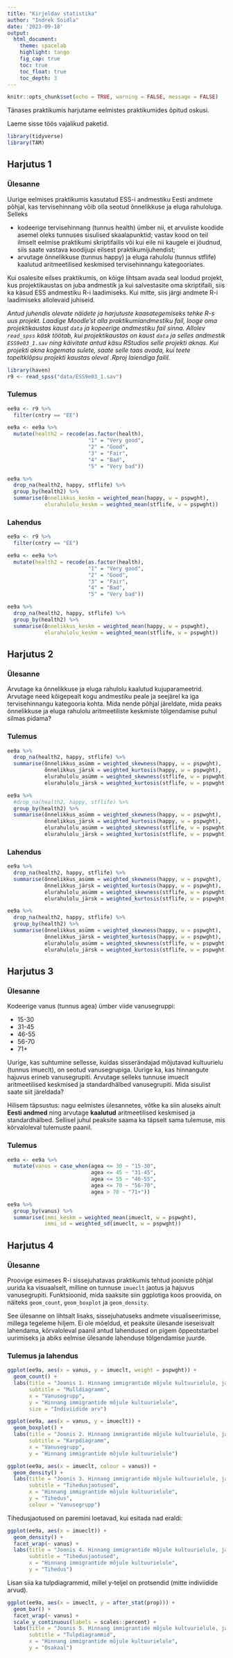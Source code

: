 ```yaml
---
title: "Kirjeldav statistika"
author: "Indrek Soidla"
date: '2023-09-18'
output: 
  html_document:
    theme: spacelab
    highlight: tango
    fig_cap: true
    toc: true
    toc_float: true
    toc_depth: 3
---
```


```r
knitr::opts_chunk$set(echo = TRUE, warning = FALSE, message = FALSE)
```

Tänases praktikumis harjutame eelmistes praktikumides õpitud oskusi. 

Laeme sisse töös vajalikud paketid.

```r
library(tidyverse)
library(TAM)
```

## Harjutus 1 {.tabset .tabset-fade .tabset-pills}

### Ülesanne

Uurige eelmises praktikumis kasutatud ESS-i andmestiku Eesti andmete põhjal, kas tervisehinnang võib olla seotud õnnelikkuse ja eluga rahuloluga. Selleks 

- kodeerige tervisehinnang (tunnus health) ümber nii, et arvuliste koodide asemel oleks tunnuses sisulised skaalapunktid; vastav kood on teil ilmselt eelmise praktikumi skriptifailis või kui eile nii kaugele ei jõudnud, siis saate vastava koodijupi eilsest praktikumijuhendist;
- arvutage õnnelikkuse (tunnus happy) ja eluga rahulolu (tunnus stflife) kaalutud aritmeetilised keskmised tervisehinnangu kategooriates.

Kui osalesite eilses praktikumis, on kõige lihtsam avada seal loodud projekt, kus projektikaustas on juba andmestik ja kui salvestasite oma skriptifaili, siis ka käsud ESS andmestiku R-i laadimiseks. Kui mitte, siis järgi andmete R-i laadimiseks allolevaid juhiseid.

*Antud juhendis olevate näidete ja harjutuste kaasategemiseks tehke R-s uus projekt. Laadige Moodle'st alla praktikumiandmestiku fail, looge oma projektikaustas kaust `data` ja kopeerige andmestiku fail sinna. Allolev `read_spss` käsk töötab, kui projektikaustas on kaust `data` ja selles andmestik `ESS9e03_1.sav` ning käivitate antud käsu RStudios selle projekti aknas. Kui projekti akna kogemata sulete, saate selle taas avada, kui teete topeltklõpsu projekti kaustas oleval .Rproj laiendiga failil.*

```r
library(haven)
r9 <- read_spss("data/ESS9e03_1.sav")
```

### Tulemus

```r
ee9a <- r9 %>% 
  filter(cntry == "EE")

ee9a <- ee9a %>% 
  mutate(health2 = recode(as.factor(health), 
                          "1" = "Very good", 
                          "2" = "Good", 
                          "3" = "Fair", 
                          "4" = "Bad", 
                          "5" = "Very bad"))

ee9a %>% 
  drop_na(health2, happy, stflife) %>% 
  group_by(health2) %>% 
  summarise(õnnelikkus_keskm = weighted_mean(happy, w = pspwght),
            elurahulolu_keskm = weighted_mean(stflife, w = pspwght))
```

### Lahendus

```r
ee9a <- r9 %>% 
  filter(cntry == "EE")

ee9a <- ee9a %>% 
  mutate(health2 = recode(as.factor(health), 
                          "1" = "Very good", 
                          "2" = "Good", 
                          "3" = "Fair", 
                          "4" = "Bad", 
                          "5" = "Very bad"))

ee9a %>% 
  drop_na(health2, happy, stflife) %>% 
  group_by(health2) %>% 
  summarise(õnnelikkus_keskm = weighted_mean(happy, w = pspwght),
            elurahulolu_keskm = weighted_mean(stflife, w = pspwght))
```

## Harjutus 2 {.tabset .tabset-fade .tabset-pills}

### Ülesanne 

Arvutage ka õnnelikkuse ja eluga rahulolu kaalutud kujuparameetrid. Arvutage need kõigepealt kogu andmestiku peale ja seejärel ka iga tervisehinnangu kategooria kohta. Mida nende põhjal järeldate, mida peaks õnnelikkuse ja eluga rahulolu aritmeetiliste keskmiste tõlgendamise puhul silmas pidama?

### Tulemus

```r
ee9a %>% 
  drop_na(health2, happy, stflife) %>% 
  summarise(õnnelikkus_asümm = weighted_skewness(happy, w = pspwght),
            õnnelikkus_järsk = weighted_kurtosis(happy, w = pspwght),
            elurahulolu_asümm = weighted_skewness(stflife, w = pspwght),
            elurahulolu_järsk = weighted_kurtosis(stflife, w = pspwght))

ee9a %>% 
  #drop_na(health2, happy, stflife) %>% 
  group_by(health2) %>% 
  summarise(õnnelikkus_asümm = weighted_skewness(happy, w = pspwght),
            õnnelikkus_järsk = weighted_kurtosis(happy, w = pspwght),
            elurahulolu_asümm = weighted_skewness(stflife, w = pspwght),
            elurahulolu_järsk = weighted_kurtosis(stflife, w = pspwght))
```

### Lahendus

```r
ee9a %>% 
  drop_na(health2, happy, stflife) %>% 
  summarise(õnnelikkus_asümm = weighted_skewness(happy, w = pspwght),
            õnnelikkus_järsk = weighted_kurtosis(happy, w = pspwght),
            elurahulolu_asümm = weighted_skewness(stflife, w = pspwght),
            elurahulolu_järsk = weighted_kurtosis(stflife, w = pspwght))

ee9a %>% 
  drop_na(health2, happy, stflife) %>% 
  group_by(health2) %>% 
  summarise(õnnelikkus_asümm = weighted_skewness(happy, w = pspwght),
            õnnelikkus_järsk = weighted_kurtosis(happy, w = pspwght),
            elurahulolu_asümm = weighted_skewness(stflife, w = pspwght),
            elurahulolu_järsk = weighted_kurtosis(stflife, w = pspwght))
```


## Harjutus 3 {.tabset .tabset-fade .tabset-pills}

### Ülesanne

Kodeerige vanus (tunnus agea) ümber viide vanusegruppi: 

- 15-30
- 31-45
- 46-55
- 56-70
- 71+

Uurige, kas suhtumine sellesse, kuidas sisserändajad mõjutavad kultuurielu (tunnus imueclt), on seotud vanusegrupiga. Uurige ka, kas hinnangute hajuvus erineb vanusegrupiti. Arvutage selleks tunnuse imueclt aritmeetilised keskmised ja standardhälbed vanusegrupiti. Mida sisulist saate siit järeldada?

Hilisem täpsustus: nagu eelmistes ülesannetes, võtke ka siin aluseks ainult **Eesti andmed** ning arvutage **kaalutud** aritmeetilised keskmised ja standardhälbed. Sellisel juhul peaksite saama ka täpselt sama tulemuse, mis kõrvaloleval tulemuste paanil.

### Tulemus

```r
ee9a <- ee9a %>% 
  mutate(vanus = case_when(agea <= 30 ~ "15-30",
                           agea <= 45 ~ "31-45",
                           agea <= 55 ~ "46-55",
                           agea <= 70 ~ "56-70",
                           agea > 70 ~ "71+"))

ee9a %>% 
  group_by(vanus) %>% 
  summarise(immi_keskm = weighted_mean(imueclt, w = pspwght),
            immi_sd = weighted_sd(imueclt, w = pspwght))
```

## Harjutus 4 {.tabset .tabset-fade .tabset-pills}

### Ülesanne

Proovige esimeses R-i sissejuhatavas praktikumis tehtud jooniste põhjal uurida ka visuaalselt, milline on tunnuse `imueclt` jaotus ja hajuvus vanusegrupiti. Funktsioonid, mida saaksite siin ggplotiga koos proovida, on näiteks `geom_count`, `geom_boxplot` ja `geom_density`. 

See ülesanne on lihtsalt lisaks, sissejuhatuseks andmete visualiseerimisse, millega tegeleme hiljem. Ei ole mõeldud, et peaksite ülesande iseseisvalt lahendama, kõrvaloleval paanil antud lahendused on pigem õppeotstarbel uurimiseks ja abiks eelmise ülesande lahenduse tõlgendamise juurde.

### Tulemus ja lahendus

```r
ggplot(ee9a, aes(x = vanus, y = imueclt, weight = pspwght)) +
  geom_count() +
  labs(title = "Joonis 1. Hinnang immigrantide mõjule kultuurielule, jaotus vanusegrupiti",
       subtitle = "Mulldiagramm",
       x = "Vanusegrupp",
       y = "Hinnang immigrantide mõjule kultuurielule",
       size = "Indiviidide arv")
```


```r
ggplot(ee9a, aes(x = vanus, y = imueclt)) +
  geom_boxplot() +
  labs(title = "Joonis 2. Hinnang immigrantide mõjule kultuurielule, jaotus vanusegrupiti",
       subtitle = "Karpdiagramm",
       x = "Vanusegrupp",
       y = "Hinnang immigrantide mõjule kultuurielule")
```


```r
ggplot(ee9a, aes(x = imueclt, colour = vanus)) +
  geom_density() +
  labs(title = "Joonis 3. Hinnang immigrantide mõjule kultuurielule, jaotus vanusegrupiti",
       subtitle = "Tihedusjaotused",
       x = "Hinnang immigrantide mõjule kultuurielule",
       y = "Tihedus",
       colour = "Vanusegrupp")
```

Tihedusjaotused on paremini loetavad, kui esitada nad eraldi:

```r
ggplot(ee9a, aes(x = imueclt)) +
  geom_density() +
  facet_wrap(~ vanus) +
  labs(title = "Joonis 4. Hinnang immigrantide mõjule kultuurielule, jaotus vanusegrupiti",
       subtitle = "Tihedusjaotused",
       x = "Hinnang immigrantide mõjule kultuurielule",
       y = "Tihedus")
```

Lisan siia ka tulpdiagrammid, millel y-teljel on protsendid (mitte indiviidide arvud).

```r
ggplot(ee9a, aes(x = imueclt, y = after_stat(prop))) +
  geom_bar() +
  facet_wrap(~ vanus) +
  scale_y_continuous(labels = scales::percent) +
  labs(title = "Joonis 5. Hinnang immigrantide mõjule kultuurielule, jaotus vanusegrupiti",
       subtitle = "Tulpdiagrammid",
       x = "Hinnang immigrantide mõjule kultuurielule",
       y = "Osakaal")
```

